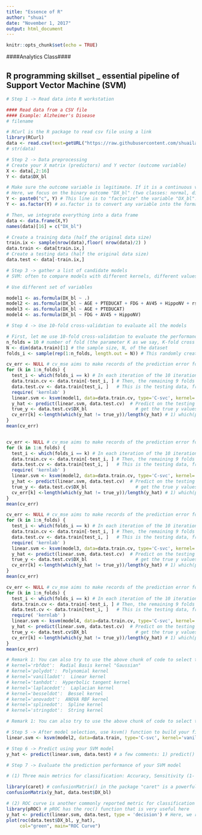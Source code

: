 ---
title: "Essence of R"
author: "shuai"
date: "November 1, 2017"
output: html_document
---

```{r setup, include=FALSE}
knitr::opts_chunk$set(echo = TRUE)
```


####Analytics Class####

## R programming skillset _ essential pipeline of Support Vector Machine (SVM)

```{r}
# Step 1 -> Read data into R workstation

#### Read data from a CSV file 
#### Example: Alzheimer's Disease
# filename

# RCurl is the R package to read csv file using a link
library(RCurl)
data <- read.csv(text=getURL("https://raw.githubusercontent.com/shuailab/ind_498/master/resource/data/AD.csv"))
# str(data)
```

```{r}
# Step 2 -> Data preprocessing
# Create your X matrix (predictors) and Y vector (outcome variable)
X <- data[,2:16]
Y <- data$DX_bl

# Make sure the outcome variable is legitimate. If it is a continuous variable (regression problem), it should be defined as a "num" variable in R. If it is a binary or a more genernal categorical variable (classification problem), it should be defined as a "factor" variable in R. 
# Here, we focus on the binary outcome "DX_bl" (two classes: normal, diseases). The following code makes sure the variable "DX_bl" is a "factor".
Y <- paste0("c", Y) # This line is to "factorize" the variable "DX_bl". It denotes "0" as "c0" and "1" as "c1", to highlight the fact that "DX_bl" is a factor variable, not a numerical variable
Y <- as.factor(Y) # as.factor is to convert any variable into the format as "factor" variable. 

# Then, we integrate everything into a data frame
data <- data.frame(X,Y)
names(data)[16] = c("DX_bl")

# Create a training data (half the original data size)
train.ix <- sample(nrow(data),floor( nrow(data)/2) )
data.train <- data[train.ix,]
# Create a testing data (half the original data size)
data.test <- data[-train.ix,]

```

```{r}
# Step 3 -> gather a list of candidate models
# SVM: often to compare models with different kernels, different values of C, different set of variables

# Use different set of variables

model1 <- as.formula(DX_bl ~ .)
model2 <- as.formula(DX_bl ~ AGE + PTEDUCAT + FDG + AV45 + HippoNV + rs3865444)
model3 <- as.formula(DX_bl ~ AGE + PTEDUCAT)
model4 <- as.formula(DX_bl ~ FDG + AV45 + HippoNV)

```


```{r}
# Step 4 -> Use 10-fold cross-validation to evaluate all the models

# First, let me use 10-fold cross-validation to evaluate the performance of model1
n_folds = 10 # number of fold (the parameter K as we say, K-fold cross validation)
N <- dim(data.train)[1] # the sample size, N, of the dataset
folds_i <- sample(rep(1:n_folds, length.out = N)) # This randomly creates a labeling vector (1 X N) for the N samples. For example, here, N = 16, and I run this function and it returns the value as 5  4  4 10  6  7  6  8  3  2  1  5  3  9  2  1. That means, the first sample is allocated to the 5th fold, the 2nd and 3rd samples are allocated to the 4th fold, etc. 

cv_err <- NULL # cv_mse aims to make records of the prediction error for each fold
for (k in 1:n_folds) {
  test_i <- which(folds_i == k) # In each iteration of the 10 iterations, remember, we use one fold of                                      data as the testing data
  data.train.cv <- data.train[-test_i, ] # Then, the remaining 9 folds' data form our training data
  data.test.cv <- data.train[test_i, ]   # This is the testing data, from the ith fold
  require( 'kernlab' )
  linear.svm <- ksvm(model1, data=data.train.cv, type='C-svc', kernel='vanilladot', C=10) # Fit the linear SVM model with the training data
  y_hat <- predict(linear.svm, data.test.cv)  # Predict on the testing data using the trained model
  true_y <- data.test.cv$DX_bl                  # get the true y values for the testing data
  cv_err[k] <-length(which(y_hat != true_y))/length(y_hat) # 1) which(pred.tree != data$DX_bl) identifies the locations of the incorrect predictions; 2)length(any vector) returns the length of that vector; 3) thus, the ratio of incorrect prediction over the total prediction is the prediction error
}
mean(cv_err)


cv_err <- NULL # cv_mse aims to make records of the prediction error for each fold
for (k in 1:n_folds) {
  test_i <- which(folds_i == k) # In each iteration of the 10 iterations, remember, we use one fold of                                      data as the testing data
  data.train.cv <- data.train[-test_i, ] # Then, the remaining 9 folds' data form our training data
  data.test.cv <- data.train[test_i, ]   # This is the testing data, from the ith fold
  require( 'kernlab' )
  linear.svm <- ksvm(model2, data=data.train.cv, type='C-svc', kernel='vanilladot', C=10) # Fit the linear SVM model with the training data
  y_hat <- predict(linear.svm, data.test.cv)  # Predict on the testing data using the trained model
  true_y <- data.test.cv$DX_bl                  # get the true y values for the testing data
  cv_err[k] <-length(which(y_hat != true_y))/length(y_hat) # 1) which(pred.tree != data$DX_bl) identifies the locations of the incorrect predictions; 2)length(any vector) returns the length of that vector; 3) thus, the ratio of incorrect prediction over the total prediction is the prediction error
}
mean(cv_err)

cv_err <- NULL # cv_mse aims to make records of the prediction error for each fold
for (k in 1:n_folds) {
  test_i <- which(folds_i == k) # In each iteration of the 10 iterations, remember, we use one fold of                                      data as the testing data
  data.train.cv <- data.train[-test_i, ] # Then, the remaining 9 folds' data form our training data
  data.test.cv <- data.train[test_i, ]   # This is the testing data, from the ith fold
  require( 'kernlab' )
  linear.svm <- ksvm(model3, data=data.train.cv, type='C-svc', kernel='vanilladot', C=10) # Fit the linear SVM model with the training data
  y_hat <- predict(linear.svm, data.test.cv)  # Predict on the testing data using the trained model
  true_y <- data.test.cv$DX_bl                  # get the true y values for the testing data
  cv_err[k] <-length(which(y_hat != true_y))/length(y_hat) # 1) which(pred.tree != data$DX_bl) identifies the locations of the incorrect predictions; 2)length(any vector) returns the length of that vector; 3) thus, the ratio of incorrect prediction over the total prediction is the prediction error
}
mean(cv_err)

cv_err <- NULL # cv_mse aims to make records of the prediction error for each fold
for (k in 1:n_folds) {
  test_i <- which(folds_i == k) # In each iteration of the 10 iterations, remember, we use one fold of                                      data as the testing data
  data.train.cv <- data.train[-test_i, ] # Then, the remaining 9 folds' data form our training data
  data.test.cv <- data.train[test_i, ]   # This is the testing data, from the ith fold
  require( 'kernlab' )
  linear.svm <- ksvm(model4, data=data.train.cv, type='C-svc', kernel='vanilladot', C=10) # Fit the linear SVM model with the training data
  y_hat <- predict(linear.svm, data.test.cv)  # Predict on the testing data using the trained model
  true_y <- data.test.cv$DX_bl                  # get the true y values for the testing data
  cv_err[k] <-length(which(y_hat != true_y))/length(y_hat) # 1) which(pred.tree != data$DX_bl) identifies the locations of the incorrect predictions; 2)length(any vector) returns the length of that vector; 3) thus, the ratio of incorrect prediction over the total prediction is the prediction error
}
mean(cv_err)

```


```{r}
# Remark 1: You can also try to use the above chunk of code to select the best kernel, i.e., by specifying the argument in ksvm()  
# kernel='rbfdot':  Radial Basis kernel "Gaussian"
# kernel='polydot':  Polynomial kernel
# kernel='vanilladot':  Linear kernel
# kernel='tanhdot':  Hyperbolic tangent kernel
# kernel='laplacedot':  Laplacian kernel
# kernel='besseldot':  Bessel kernel
# kernel='anovadot':  ANOVA RBF kernel
# kernel='splinedot':  Spline kernel
# kernel='stringdot':  String kernel

# Remark 1: You can also try to use the above chunk of code to select the best value of C, i.e., by specifying the argument C in ksvm() 
```


```{r}
# Step 5 -> After model selection, use ksvm() function to build your final model
linear.svm <- ksvm(model2, data=data.train, type='C-svc', kernel='vanilladot', C=10) # (1) The argument, kernel='vanilladot', means that we are going to build a linear SVM model; (2) C=10 is the tolerance parameter (similarly as the penalty parameter in LASSO, C in SVM is to balance two objectives - one to maximize margin, another one to reduce errors)

```


```{r}
# Step 6 -> Predict using your SVM model
y_hat <- predict(linear.svm, data.test) # a few comments: 1) predict() is a function that you can find in many R pacakges. R package developers tend to agree to write such a function predict(obj, data), where obj is the obj of the created model by that package, and data is the data points you want to predict on. 2) While in many cases this is not needed, sometimes you do need to specify the argument "type". We use the default in predict.svm, type = 'response', which means, y_hat are the classification (c0 or c1). 

```

```{r}
# Step 7 -> Evaluate the prediction performance of your SVM model

# (1) Three main metrics for classification: Accuracy, Sensitivity (1- False Positive), Specificity (1 - False Negative)

library(caret) # confusionMatrix() in the package "caret" is a powerful function to summerize the prediction performance of a classification model, reporting metrics such as Accuracy, Sensitivity (1- False Positive), Specificity (1 - False Negative), to name a few. 
confusionMatrix(y_hat, data.test$DX_bl)

# (2) ROC curve is another commonly reported metric for classification models
library(pROC) # pROC has the roc() function that is very useful here
y_hat <- predict(linear.svm, data.test, type = 'decision') # Here, we re-predict the y_hat with type = 'decision'. The reason is that, in order to use roc(), we need to generate the predictions as numerical values. Then, roc() can try different cut-off values to convert the numerical scaled y_hat into different sets of binary classification. Recall how ROC is defined. 
plot(roc(data.test$DX_bl, y_hat),
     col="green", main="ROC Curve")

```


